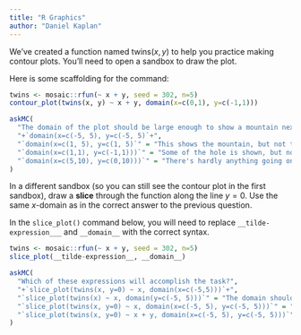 ```yaml
---
title: "R Graphics"
author: "Daniel Kaplan"
---
```


We've created a function named $\mbox{twins}(x,y)$ to help you practice making contour plots. You'll need to open a sandbox to draw the plot. 


Here is some scaffolding for the command:

::: {.scaffolding}
```r
twins <- mosaic::rfun(~ x + y, seed = 302, n=5)
contour_plot(twins(x, y) ~ x + y, domain(x=c(0,1), y=c(-1,1)))
```
:::

```r
askMC(
  "The domain of the plot should be large enough to show a mountain next to  a deep hole. Which of these domains will do the job?",
  "+`domain(x=c(-5, 5), y=c(-5, 5)`+",
  "`domain(x=c(1, 5), y=c(1, 5)`" = "This shows the mountain, but not the hole.",
  "`domain(x=c(1,1), y=c(-1,1)))`" = "Some of the hole is shown, but none of the mountain.",
  "`domain(x=c(5,10), y=c(0,10)))`" = "There's hardly anything going on in this domain. The function here is pretty flat except for a dip in the lower left." 
)
```

In a different sandbox (so you can still see the contour plot in the first sandbox), draw a **slice** through the function along the line $y=0$. Use the same $x$-domain as in the correct answer to the previous question.

In the `slice_plot()` command below, you will need to replace `__tilde-expression___` and `__domain__` with the correct syntax.

::: {.scaffolding
```r
twins <- mosaic::rfun(~ x + y, seed = 302, n=5)
slice_plot(__tilde-expression__, __domain__)
```
:::


```r
askMC(
  "Which of these expressions will accomplish the task?",
  "+`slice_plot(twins(x, y=0) ~ x, domain(x=c(-5,5)))`+",
  "`slice_plot(twins(x) ~ x, domain(y=c(-5, 5)))`" = "The domain should be over $x$, not $y$. And `twins()` takes two inputs, even if one of them is fixed at zero.",
  "`slice_plot(twins(x, y=0) ~ x, domain(x=c(-5, 5), y=c(-5, 5)))`" = "A slice plot has a domain that includes only one input.",
  "`slice_plot(twins(x, y=0) ~ x + y, domain(x=c(-5, 5), y=c(-5, 5)))`" = "A slice plot has only one input on the right side of the tilde expression."
)
```
